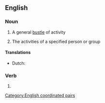 ==English==

===Noun===
{{en-noun|comings and goings}}

# A general [[bustle]] of activity
# {{lb|en|in the plural}} The activities of a specified person or group

====Translations====
{{trans-top|plural sense: activities of a person or group}}
* Dutch: {{t|nl|doen en laten|n}}
{{trans-mid}}
{{trans-bottom}}

===Verb===
{{head|en|present participle}}

# {{present participle of|come and go|lang=en|nocat=1}}

[[Category:English coordinated pairs]]